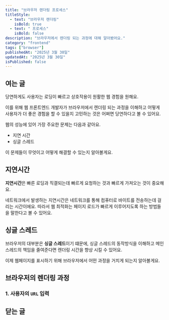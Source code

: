 ```yaml
---
title: "브라우저 렌더링 프로세스"
titleStyle:
  - text: "브라우저 렌더링"
    isBold: true
  - text: " 프로세스"
    isBold: false
description: "브라우저에서 렌더링 되는 과정에 대해 알아봤어요."
category: "frontend"
tags: ["browser"]
publishedAt: "2025년 3월 30일"
updatedAt: "2025년 3월 30일"
isPublished: false
---
```


## 여는 글

당연하게도 사용자는 로딩이 빠르고 상호작용이 원활한 웹 경험을 원해요.

이를 위해 웹 프론트엔드 개발자가 브라우저에서 렌더링 되는 과정을 이해하고 어떻게 사용자가 더 좋은 경험을 할 수 있을지 고민하는 것은
어쩌면 당연하다고 볼 수 있어요.

웹의 성능에 있어 가장 주요한 문제는 다음과 같아요.

- 지연 시간
- 싱글 스레드

이 문제들이 무엇이고 어떻게 해결할 수 있는지 알아볼게요.

## 지연시간

**지연시간**은 빠른 로딩과 직결되는데 빠르게 요청하는 것과 빠르게 가져오는 것이 중요해요.

네트워크에서 발생하는 지연시간은 네트워크를 통해 컴퓨터로 바이트를 전송하는데 걸리는 시간이에요. 따라서 웹 최적화는 페이지 로드가 빠르게 이루어지도록 하는 방법들을 말한다고 볼 수 있어요.

## 싱글 스레드

브라우저의 대부분은 **싱글 스레드**이기 떄문에, 싱글 스레드의 동작방식을 이해하고 메인스레드의 책임을 줄여준다면 렌더링 시간을 향상 시킬 수 있어요.

이제 웹페이지를 표시하기 위해 브라우저에서 어떤 과정을 거치게 되는지 알아볼게요.

## 브라우저의 렌더링 과정

### 1. 사용자의 `URL` 입력

## 닫는 글

